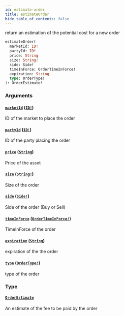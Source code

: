 ```yaml
---
id: estimate-order
title: estimateOrder
hide_table_of_contents: false
---
```



return an estimation of the potential cost for a new order

```graphql
estimateOrder(
  marketId: ID!
  partyId: ID!
  price: String
  size: String!
  side: Side!
  timeInForce: OrderTimeInForce!
  expiration: String
  type: OrderType!
): OrderEstimate!
```


### Arguments

#### [`marketId`](#) ([`ID!`](/mainnet/api/graphql/scalars/id))

ID of the market to place the order


#### [`partyId`](#) ([`ID!`](/mainnet/api/graphql/scalars/id))

ID of the party placing the order


#### [`price`](#) ([`String`](/mainnet/api/graphql/scalars/string))

Price of the asset


#### [`size`](#) ([`String!`](/mainnet/api/graphql/scalars/string))

Size of the order


#### [`side`](#) ([`Side!`](/mainnet/api/graphql/enums/side))

Side of the order (Buy or Sell)


#### [`timeInForce`](#) ([`OrderTimeInForce!`](/mainnet/api/graphql/enums/order-time-in-force))

TimeInForce of the order


#### [`expiration`](#) ([`String`](/mainnet/api/graphql/scalars/string))

expiration of the the order


#### [`type`](#) ([`OrderType!`](/mainnet/api/graphql/enums/order-type))

type of the order


### Type

#### [`OrderEstimate`](/mainnet/api/graphql/objects/order-estimate)

An estimate of the fee to be paid by the order




